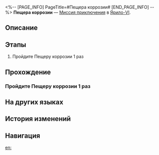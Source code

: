 <%-- [PAGE_INFO]
PageTitle=#Пещера коррозии#
[END_PAGE_INFO] --%>
{{Дополнить|Диалоги.}}
{{Миссия Инфобокс
|id              = 4010126
|Название        = 
|Изображение     = Миссия Пещера коррозии.png
|Тип             = Миссия приключения
|Событие         = 
|Глава           = 
|Условия         = Завершена [[Миссия приключения]] «[[Пещера коррозии]]»
|Персонажи       = Первопроходец
|СтартЛокация    = [[Ярило-VI]] — [[Коридор исчезающего эха]]
|Мир             = Ярило-VI
|Предыдущая      = 
|Следующая       = 
|Награды         = Разрежённый эфир*3; Кредиты*2 000
}}
'''Пещера коррозии''' — [[Миссия приключения]] в [[Ярило-VI]].

==Описание==
{{Описание|<!--официальное описание из Перекрёстка судеб-->}}

==Этапы==
# Пройдите Пещеру коррозии 1 раз

==Прохождение==
{{Дополнить}}
===Пройдите Пещеру коррозии 1 раз===
{{Описание миссии|тип=Миссия приключения|локация=Коридор исчезающего эха|Пройдите Пещеру коррозии и получите Реликвию.}}
{{Диалог Начало}}
{{Диалог Конец}}

==На других языках==
{{На других языках
|en   = Cavern of Corrosion
|zhs  = 「侵蚀隧洞」
|zht  = 「侵蝕隧洞」
|ja   = 「侵蝕トンネル」
|ko   = 「침식된 터널」
|es   = Caverna de la corrosión
|fr   = Caverne de la corrosion
|ru   = Пещера коррозии
|th   = "Cavern of Corrosion"
|vi   = "Hang Động Xâm Thực"
|de   = Höhle der Korrosion
|id   = "Cavern of Corrosion"
|pt   = Caverna da Corrosão
}}

==История изменений==
{{История изменений|3.5}}

==Навигация==
{{Миссия приключения Навбокс|Глава }}

[[en:]]
